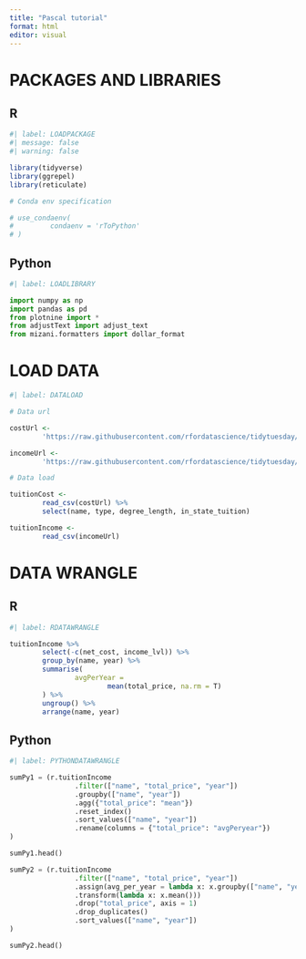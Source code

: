 ```yaml
---
title: "Pascal tutorial"
format: html
editor: visual
---
```


# PACKAGES AND LIBRARIES

## R

```r
#| label: LOADPACKAGE
#| message: false
#| warning: false

library(tidyverse)
library(ggrepel)
library(reticulate)

# Conda env specification

# use_condaenv(
#         condaenv = 'rToPython'
# )
```

## Python

```python
#| label: LOADLIBRARY

import numpy as np
import pandas as pd
from plotnine import *
from adjustText import adjust_text
from mizani.formatters import dollar_format

```

# LOAD DATA

```r
#| label: DATALOAD

# Data url

costUrl <-
        'https://raw.githubusercontent.com/rfordatascience/tidytuesday/master/data/2020/2020-03-10/tuition_cost.csv'

incomeUrl <-
        'https://raw.githubusercontent.com/rfordatascience/tidytuesday/master/data/2020/2020-03-10/tuition_income.csv'

# Data load

tuitionCost <- 
        read_csv(costUrl) %>%
        select(name, type, degree_length, in_state_tuition)

tuitionIncome <- 
        read_csv(incomeUrl)


```

# DATA WRANGLE

## R

```r
#| label: RDATAWRANGLE

tuitionIncome %>% 
        select(-c(net_cost, income_lvl)) %>% 
        group_by(name, year) %>% 
        summarise(
                avgPerYear =
                        mean(total_price, na.rm = T)
        ) %>% 
        ungroup() %>% 
        arrange(name, year)

```

## Python

```python
#| label: PYTHONDATAWRANGLE

sumPy1 = (r.tuitionIncome
                .filter(["name", "total_price", "year"])
                .groupby(["name", "year"])
                .agg({"total_price": "mean"})
                .reset_index()
                .sort_values(["name", "year"])
                .rename(columns = {"total_price": "avgPeryear"})
)

sumPy1.head()

sumPy2 = (r.tuitionIncome
                .filter(["name", "total_price", "year"])
                .assign(avg_per_year = lambda x: x.groupby(["name", "year"])["total_price"]
                .transform(lambda x: x.mean())) 
                .drop("total_price", axis = 1)
                .drop_duplicates()
                .sort_values(["name", "year"])
)

sumPy2.head()

```
